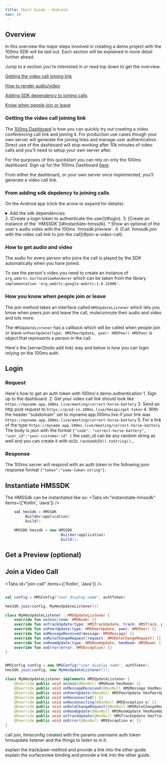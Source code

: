 ```yaml
---
title: Short Guide - Android
nav: 10
---
```


## Overview

In this overview the major steps involved in creating a demo project with the 100ms SDK will be laid out. Each section will be explained in more detail further ahead.

Jump to a section you're interested in or read top down to get the overview.

[Getting the video call joining link](getting-the-video-call-joining-link)

[How to render audio/video](#how-to-get-audio-and-video)

[Adding SDK dependency to joining calls](from-adding-sdk-depdency-to-joining-calls)

[Know when people join or leave](#how-you-know-when-people-join-or-leave)

### Getting the video call joining link

The [100ms Dashboard](https://dashboard.100ms.live/register) is how you can quickly try out creating a video conferencing call link and joining it. For production use cases though your own server will generate the joining links and manage user authentication. Direct use of the dashboard will stop working after 10k minutes of video calls and you'll need to setup your own server after.

For the purposes of this quickstart you can rely on only the 100ms dashboard. Sign up for the 100ms Dashboard [here](https://dashboard.100ms.live/register).

From either the dashboard, or your own server once implemented, you'll generate a video call link.

### From adding sdk depdency to joining calls
On the Android app (click the arrow to expand for details):
<details>
<summary>Add the sdk dependencies</summary>

#### Add the SDK 

- Add the JitPack repository to your root `settings.gradle` at the end of the `respositories` closure:

You can open it easily in Android Studio by double tapping shift and typing `settings.gradle`.

```json{7}:settings.gradle
dependencyResolutionManagement {
    repositoriesMode.set(RepositoriesMode.FAIL_ON_PROJECT_REPOS)
    repositories {
        google()
        mavenCentral()
        jcenter() // Warning: this repository is going to shut down soon
        maven { url 'https://jitpack.io' }
    }
}
rootProject.name = "MyVideoCallApp"
include ':app'

```

- Add the 100ms sdk dependency to your app-level `build.gradle` [![](https://jitpack.io/v/100mslive/android-sdk.svg)](https://jitpack.io/#100mslive/android-sdk)

```json
dependencies {
        // See the version in the jitpack badge above.
		implementation 'com.github.100mslive:android-sdk:x.x.x' 
	}
```

</details>
2. [Create a login token to authenticate the user](#login).
3. [Create an instance of the `HMSSDK`](#instantiate-hmssdk).
    * Show an optional of the user's audio video with the 100ms `hmssdk.preview`.
4. [Call `hmssdk.join` with the video call link to join the call](#join-a-video-call).

### How to get audio and video
The audio for every person who joins the call is played by the SDK automatically when you have joined.

To see the person's video you need to create an instance of `org.webrtc.SurfaceViewRenderer` which can be taken from the library `implementation 'org.webrtc:google-webrtc:1.0.32006'`.


### How you know when people join or leave

The join method takes an interface called `HMSUpdateListener` which lets you know when peers join and leave the call, mute/unmute their audio and video and lots more.

The `HMSUpdateListener` has a callback which will be called when people join or leave `onPeerUpdate(type: HMSPeerUpdate, peer: HMSPeer)`. `HMSPeer` is object that represents a person in the call.


Here's the [server](todo add link) way and below is how you can login relying on the 100ms auth.

## Login

### Request

Here's how to get an auth token with 100ms's demo authentication
    1. Sign up to the dashboard.
    2. Get your video call link should look like `https://myname.app.100ms.live/meeting/correct-horse-battery`
    3. Send an http post request to `https://prod-in.100ms.live/hmsapi/get-token`
    4. With the header "subdomain" set to myname.app.100ms.live if your link was `https://myname.app.100ms.live/meeting/correct-horse-battery`
    5. For a link of the type `https://myname.app.100ms.live/meeting/correct-horse-battery` The body is json with the format `{"code": "correct-horse-battery", "user_id":"your-customer-id" }` the user_id can be any random string as well and you can create it with `UUID.randomUUID().toString(),`.

### Response

The 100ms server will respond with an auth token in the following json response format `{"token":"some-token-string"}`.

## Instantiate HMSSDK

The HMSSdk can be instantiated like so:
<Tabs id="instanstiate-hmssdk" items={['Kotlin', 'Java']} />

<Tab id='instanstiate-hmssdk-0'>

```kotlin
    val hmsSdk = HMSSDK
        .Builder(application)
        .build()
```
</Tab>

<Tab id='instanstiate-hmssdk-1'>

```java
    HMSSDK hmssdk = new HMSSDK
                        .Builder(application)
                        .build();
```
</Tab>


## Get a Preview (optional)

## Join a Video Call

<Tabs id="join-call" items={['Kotlin', 'Java']} />

<Tab id='join-call-0'>

```kotlin

val config = HMSConfig("user display name", authToken)

hmsSdk.join(config, MyHmsUpdateListener())

class MyHmsUpdateListener : HMSUpdateListener { 
    override fun onJoin(room: HMSRoom) {}
    override fun onTrackUpdate(type: HMSTrackUpdate, track: HMSTrack, peer: HMSPeer) {}
    override fun onPeerUpdate(type: HMSPeerUpdate, peer: HMSPeer) {}
    override fun onMessageReceived(message: HMSMessage) {}
    override fun onRoleChangeRequest(request: HMSRoleChangeRequest) {}
    override fun onRoomUpdate(type: HMSRoomUpdate, hmsRoom: HMSRoom) {}
    override fun onError(error: HMSException) {}
}
```
</Tab>

<Tab id='join-call-1'>

```java

HMSConfig config = new HMSConfig("user display name", authToken);
hmsSdk.join(config, new MyHmsUpdateListener());

class MyHmsUpdateListener implements HMSUpdateListener {
    @Override public void onJoin(@NonNull HMSRoom hmsRoom) {}
    @Override public void onMessageReceived(@NonNull HMSMessage hmsMessage) {}
    @Override public void onPeerUpdate(@NonNull HMSPeerUpdate hmsPeerUpdate, @NonNull HMSPeer hmsPeer) {}
    @Override public void onReconnected() {}
    @Override public void onReconnecting(@NonNull HMSException e) {}
    @Override public void onRoleChangeRequest(@NonNull HMSRoleChangeRequest hmsRoleChangeRequest) {}
    @Override public void onRoomUpdate(@NonNull HMSRoomUpdate hmsRoomUpdate, @NonNull HMSRoom hmsRoom) {}
    @Override public void onTrackUpdate(@NonNull HMSTrackUpdate hmsTrackUpdate, @NonNull HMSTrack hmsTrack, @NonNull HMSPeer hmsPeer) {}
    @Override public void onError(@NonNull HMSException e) {}
}

```

</Tab>


call join,
    hmsconfig created with the params username auth token
    hmsupdate listener and the things to listen to in it.

explain the track/peer method and provide a link into the other guide.
explain the surfaceview binding and provide a link into the other guide.

